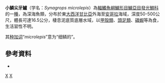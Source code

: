 {{Speciesbox
| status = NE
| status_system = IUCN3.1
| taxon = Synagrops microlepis
| authority = [[Norman|Norman]], 1935
| synonyms = 
|}}

'''小鱗尖牙鱸'''（学名：''Synagrops microlepis''）為[[輻鰭魚綱|輻鰭魚綱]][[鱸形目|鱸形目]][[鱸亞目|鱸亞目]][[發光鯛科|發光鯛科]]的一[[種|種]]，為深海魚類，分布於東[[大西洋|大西洋]][[甘比亞|甘比亞]]外海至[[安哥拉|安哥拉]]海域，深度50-500公尺，體長可達16.5公分，棲息泥底質底層水域，以[[甲殼類|甲殼類]]、[[頭足類|頭足類]]、[[磷蝦|磷蝦]]等為食，生活習性不明。

其[[种加词|种加词]]“''microlepis''”意为“细鳞的”。

==參考資料==
*{{FishBase_species|genus=Synagrops|species=microlepis|year=2016|month=8}}

{{Taxonbar|from=Q2608152}}

[[Category:尖牙鱸屬|X]]
[[Category:1935年描述的魚類|X]]


{{鱸形目小作品}}